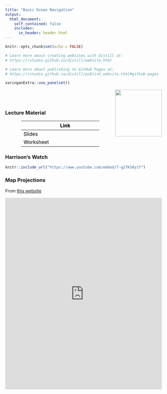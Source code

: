 ```yaml
---
title: "Basic Ocean Navigation"
output: 
  html_document:
    self_contained: false
    includes:
      in_header: header.html
---
```


```r
knitr::opts_chunk$set(echo = FALSE)

# Learn more about creating websites with Distill at:
# https://rstudio.github.io/distill/website.html

# Learn more about publishing to GitHub Pages at:
# https://rstudio.github.io/distill/publish_website.html#github-pages

xaringanExtra::use_panelset()
```

<img src="https://phyweb.physics.nus.edu.sg/how/img/2014_how_logo.png" style="width:150px;float:right;">

<br>
<br>

##  {.panelset}

### Lecture Material

<style>
.my-table table{
color: black;
width:50%;
margin-left:auto;
margin-right:auto;
}
</style>

<div class="my-table">

|           |                             Link                             |                                                      |
| --------- | :----------------------------------------------------------: | :--------------------------------------------------: |
| Slides    | <a href="./pdf-files/piracy_slides.pdf" target="_blank" style="color:black;"><i class="fas fa-file-pdf fa-2x"></i></a> |                                                      |
| Worksheet | <a href="./pdf-files/piracy_ws.pdf" target="_blank" style="color:black;"><i class="fas fa-file-pdf fa-2x"></i></a> | <i class="fa fa-file-word fa-2x" aria-hidden="true"></i> |

</div>

### Harrison's Watch

<!-- <iframe width="100%" height="315" src="https://www.youtube.com/embed/T-g27KS0yiY" frameborder="0" allowfullscreen></iframe> -->

```r
knitr::include_url("https://www.youtube.com/embed/T-g27KS0yiY")
```

### Map Projections

From [this website](https://www.jasondavies.com/maps/transition/)

<iframe width="100%" height="615" src="https://www.jasondavies.com/maps/transition" frameborder="0" allowfullscreen> </iframe>
